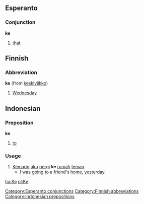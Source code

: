 ==Esperanto==

===Conjunction===
'''ke'''

#[[that]]

==Finnish==

===Abbreviation===
'''ke''' (from [[keskiviikko]])

#[[Wednesday]]

==Indonesian==

===Preposition===
'''ke'''

#[[to]]

===Usage===
#[[kemarin|Kemarin]] [[aku]] [[pergi]] '''ke''' [[rumah]] [[teman]].
#*[[I]] [[be|was]] [[go]]ing [[to]] a [[friend]]'s [[home]], [[yesterday]].

[[Category:Esperanto conjunctions]]
[[Category:Finnish abbreviations]]
[[Category:Indonesian prepositions]]

[[hu:Ke]]
[[pl:Ke]]